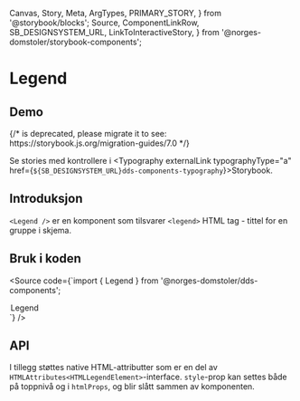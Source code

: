   Canvas,
  Story,
  Meta,
  ArgTypes,
  PRIMARY_STORY,
} from '@storybook/blocks';
  Source,
  ComponentLinkRow,
  SB_DESIGNSYSTEM_URL,
  LinkToInteractiveStory,
} from '@norges-domstoler/storybook-components';

<Meta of={LegendStories} />

# Legend

<ComponentLinkRow
  docsHref="https://design.domstol.no/987b33f71/p/3718e2-typography"
  githubHref="https://github.com/domstolene/designsystem/tree/master/packages/components/src/components/Typography/Legend"
/>

## Demo

<Canvas>
  {/* <Story id="dds-components-typography-legend--default" /> is deprecated, please migrate it to <Story of={referenceToStory} /> see: https://storybook.js.org/migration-guides/7.0 */}

  <Story id="dds-components-typography-legend--default" />
</Canvas>

Se stories med kontrollere i <Typography externalLink typographyType="a" href={`${SB_DESIGNSYSTEM_URL}dds-components-typography`}>Storybook</Typography>.

## Introduksjon

`<Legend />` er en komponent som tilsvarer `<legend>` HTML tag - tittel for en gruppe i skjema.

## Bruk i koden

<Source
  code={`import { Legend } from '@norges-domstoler/dds-components';

<Legend>Legend</Legend>`} />

## API

<ArgTypes story={PRIMARY_STORY} />

I tillegg støttes native HTML-attributter som er en del av
`HTMLAttributes<HTMLLegendElement>`-interface.
`style`-prop kan settes både på toppnivå og i `htmlProps`, og blir slått
sammen av komponenten.
